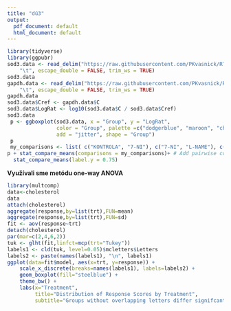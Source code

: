 ---
title: "dú3"
output:
  pdf_document: default
  html_document: default
---

```{r}
library(tidyverse)
library(ggpubr)
sod3.data <- read_delim("https://raw.githubusercontent.com/PKvasnick/RTutorial/master/data/sod3_full.dat",
    "\t", escape_double = FALSE, trim_ws = TRUE)
sod3.data
gapdh.data <- read_delim("https://raw.githubusercontent.com/PKvasnick/RTutorial/master/data/gapdh_full.dat",
    "\t", escape_double = FALSE, trim_ws = TRUE)
gapdh.data
sod3.data$Cref <- gapdh.data$C
sod3.data$LogRat <- log10(sod3.data$C / sod3.data$Cref)
sod3.data
 p <- ggboxplot(sod3.data, x = "Group", y = "LogRat",
                color = "Group", palette =c("dodgerblue", "maroon", "chartreuse1"),
                add = "jitter", shape = "Group")
 p
 my_comparisons <- list( c("KONTROLA", "7-NI"), c("7-NI", "L-NAME"), c("KONTROLA", "L-NAME") )
p + stat_compare_means(comparisons = my_comparisons)+ # Add pairwise comparisons p-value
  stat_compare_means(label.y = 0.75)
```
__Využívali sme metódu one-way ANOVA__ 

```{r}
library(multcomp)
data<-cholesterol
data
attach(cholesterol)
aggregate(response,by=list(trt),FUN=mean)
aggregate(response,by=list(trt),FUN=sd)
fit <- aov(response~trt)
detach(cholesterol)
par(mar=c(2,4,6,2))
tuk <- glht(fit,linfct=mcp(trt="Tukey"))
labels1 <- cld(tuk, level=0.05)$mcletters$Letters
labels2 <- paste(names(labels1), "\n", labels1)
ggplot(data=fit$model, aes(x=trt, y=response)) +
    scale_x_discrete(breaks=names(labels1), labels=labels2) +
    geom_boxplot(fill="steelblue") +
    theme_bw() +
    labs(x="Treatment",
         title="Distribution of Response Scores by Treatment",
         subtitle="Groups without overlapping letters differ signifcantly (p < 0.05)")

```

